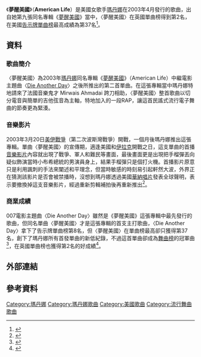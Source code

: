 {{noteTA
|1=zh-cn:麦当娜; zh-hk:麥當娜; zh-tw:瑪丹娜;
|G1=Show
}}
{{Infobox single
| Name          = American Life
| Cover         = Madonna_-_American_Life_(song).jpg
| Border        = 
| Artist        = [[瑪丹娜|瑪丹娜]]
| Album         = [[American_Life|夢醒美國]]
| B-side        = "[[Die_Another_Day_(歌曲)|Die Another Day]]"
| Released      = {{Start date|2003|4|8}}
| Format        = {{flat list|
*[[CD|CD]]
*7"
}}
| Recorded      = 2002; Olympic Recording Studios ([[Barnes,_London|Barnes, London]])
| Genre         = 
| Length        = {{Duration|m=4|s=57}}
| Label         = {{flat list|
* Maverick
* [[華納兄弟|華納兄弟]]}}
| Writer        = {{flat list|
* Madonna
* Mirwais Ahmadzaï}}
| Producer      = {{flat list|
* Madonna
* Mirwais Ahmadzaï}}
| Last single   = "[[Die_Another_Day_(歌曲)|Die Another Day]]" <br />(2002)
| This single   = "'''American Life'''" <br />(2003)
| Next single   = "[[Hollywood_(麥當娜歌曲)|Hollywood]]" <br />(2003)
}}
《'''夢醒美國'''》（'''American Life'''）是美國女歌手[[瑪丹娜|瑪丹娜]]在2003年4月發行的歌曲，出自她第九張同名專輯《[[American_Life|夢醒美國]]》當中，〈夢醒美國〉在英國單曲榜得到第2名，在美國[[Billboard_Hot_100|告示牌單曲榜]]最高成績為第37名<ref>{{Cite web |url=http://www.billboard.com/artist/308786/madonna/chart?f=379 |title=美國告示牌官網瑪丹娜單曲資料庫 |access-date=2015-01-20 |archive-date=2019-11-30 |archive-url=https://web.archive.org/web/20191130151134/https://www.billboard.com/artist/308786/madonna/chart?f=379 |dead-url=no }}</ref>。

== 資料 ==
=== 歌曲簡介 ===
〈夢醒美國〉為2003年[[瑪丹娜|瑪丹娜]]同名專輯《[[American_Life|夢醒美國]]》（American Life）中繼電影主題曲〈[[Die_Another_Day_(歌曲)|Die Another Day]]〉之後所推出的第二首單曲。在這張專輯當中瑪丹娜特地請來了法國音樂鬼才 Mirwais Ahmadai 跨刀相助，〈夢醒美國〉整首歌曲以切分電音與簡單的吉他弦音為主軸，特地加入的一段RAP，讓這首民謠式流行電子舞曲的節奏更為緊湊。

=== 音樂影片 ===
2003年3月20日[[美伊戰爭|美伊戰爭]]（第二次波斯灣戰爭）開戰，一個月後瑪丹娜推出這張專輯。單曲〈夢醒美國〉的宣傳期，適逢美國和[[伊拉克|伊拉克]]開戰之日，這支單曲的首播[[音樂影片|音樂影片]]內容就出現了戰爭、軍人和難民等畫面，最後畫面更是出現把手榴彈丟向疑似飾演當時小布希總統的男演員身上，結果手榴彈只是個打火機。首播影片原意只是利用諷刺的手法來闡述和平理念，但當時敏感的時刻易引起軒然大波，外界正在猜測該影片是否會被禁播時，沒想到瑪丹娜透過美國[[華納唱片|華納唱片]]發表全球聲明，表示要撤換掉這支音樂影片，經過重新剪輯補拍後再重新推出<ref>{{Cite web |url=https://www.youtube.com/watch?v=LYduJw5LyFM |title=youtube瑪丹娜American Life第二版 |access-date=2015-01-20 |archive-date=2021-02-18 |archive-url=https://web.archive.org/web/20210218031007/https://www.youtube.com/watch?v=LYduJw5LyFM |dead-url=no }}</ref>。

=== 商業成績 ===
007電影主題曲〈Die Another Day〉雖然是《夢醒美國》這張專輯中最先發行的歌曲，但同名單曲〈夢醒美國〉才是這張專輯的首支主打歌曲，〈Die Another Day〉拿下了告示牌單曲榜第8名，但〈夢醒美國〉在單曲榜最高卻只獲得第37名，創下了瑪丹娜所有首發單曲的新低紀錄，不過這首單曲卻成為[[告示牌舞曲排行榜|舞曲榜]]的冠軍曲<ref>{{Cite web |url=http://www.billboard.com/charts/2003-05-31/dance-club-play-songs |title=2003-05-31告示牌舞曲榜 |access-date=2015-01-20 |archive-date=2014-07-09 |archive-url=https://web.archive.org/web/20140709083744/http://www.billboard.com/charts/2003-05-31/dance-club-play-songs |dead-url=no }}</ref>，在英國單曲榜也獲得第2名的好成績<ref>{{Cite web |url=http://www.officialcharts.com/artist/_/madonna/ |title=英國官方排行榜瑪丹娜資料庫 |accessdate=2015-01-20 |archive-date=2015-01-19 |archive-url=https://web.archive.org/web/20150119173628/http://www.officialcharts.com/artist/_/madonna |dead-url=no }}</ref>。

== 外部連結 ==
{{瑪丹娜}}
{{瑪丹娜歌曲}}

== 參考資料 ==
{{DEFAULTSORT:American Life}}
[[Category:瑪丹娜|Category:瑪丹娜]]
[[Category:瑪丹娜歌曲|Category:瑪丹娜歌曲]]
[[Category:美國歌曲|Category:美國歌曲]]
[[Category:流行舞曲歌曲|Category:流行舞曲歌曲]]